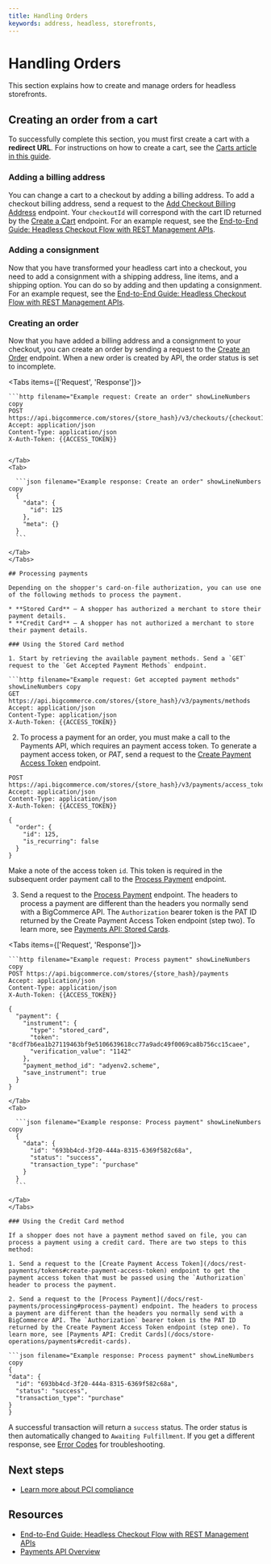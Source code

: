 ```yaml
---
title: Handling Orders
keywords: address, headless, storefronts, 
---
```


# Handling Orders

This section explains how to create and manage orders for headless storefronts.

## Creating an order from a cart

To successfully complete this section, you must first create a cart with a **redirect URL**. For instructions on how to create a cart, see the [Carts article in this guide](/docs/storefront/headless/cart-checkout/carts).

### Adding a billing address

You can change a cart to a checkout by adding a billing address. To add a checkout billing address, send a request to the [Add Checkout Billing Address](/docs/rest-management/checkouts/checkout-billing-address#add-checkout-billing-address) endpoint. Your `checkoutId` will correspond with the cart ID returned by the [Create a Cart](/docs/rest-management/carts/carts-single#create-a-cart) endpoint. For an example request, see the [End-to-End Guide: Headless Checkout Flow with REST Management APIs](/docs/storefront/headless/end-to-end-guide/rest).

### Adding a consignment

Now that you have transformed your headless cart into a checkout, you need to add a consignment with a shipping address, line items, and a shipping option. You can do so by adding and then updating a consignment. For an example request, see the [End-to-End Guide: Headless Checkout Flow with REST Management APIs](/docs/storefront/headless/end-to-end-guide/rest).

### Creating an order

Now that you have added a billing address and a consignment to your checkout, you can create an order by sending a request to the [Create an Order](/docs/rest-management/checkouts/checkout-orders#create-an-order) endpoint. When a new order is created by API, the order status is set to incomplete.

<Tabs items={['Request', 'Response']}>
  <Tab>

    ```http filename="Example request: Create an order" showLineNumbers copy
    POST https://api.bigcommerce.com/stores/{store_hash}/v3/checkouts/{checkoutId}/orders
    Accept: application/json
    Content-Type: application/json
    X-Auth-Token: {{ACCESS_TOKEN}}
  ```

  </Tab>
  <Tab>

    ```json filename="Example response: Create an order" showLineNumbers copy
    {
      "data": {
        "id": 125
      },
      "meta": {}
    }
    ```

  </Tab>
</Tabs>

## Processing payments

Depending on the shopper's card-on-file authorization, you can use one of the following methods to process the payment.

* **Stored Card** – A shopper has authorized a merchant to store their payment details.
* **Credit Card** – A shopper has not authorized a merchant to store their payment details.

### Using the Stored Card method

1. Start by retrieving the available payment methods. Send a `GET` request to the `Get Accepted Payment Methods` endpoint. 

```http filename="Example request: Get accepted payment methods" showLineNumbers copy
GET https://api.bigcommerce.com/stores/{store_hash}/v3/payments/methods
Accept: application/json
Content-Type: application/json
X-Auth-Token: {{ACCESS_TOKEN}}
```

2. To process a payment for an order, you must make a call to the Payments API, which requires an payment access token. To generate a payment access token, or _PAT_, send a request to the [Create Payment Access Token](/docs/rest-payments/tokens#create-payment-access-token) endpoint. 

```http filename="Example request: Create payment access token" showLineNumbers copy
POST https://api.bigcommerce.com/stores/{store_hash}/v3/payments/access_tokens
Accept: application/json
Content-Type: application/json
X-Auth-Token: {{ACCESS_TOKEN}}

{
  "order": {
    "id": 125,
    "is_recurring": false
  }
}
```

Make a note of the access token `id`. This token is required in the subsequent order payment call to the [Process Payment](/docs/rest-payments/processing#process-payment) endpoint.

3. Send a request to the [Process Payment](/docs/rest-payments/processing#process-payment) endpoint. The headers to process a payment are different than the headers you normally send with a BigCommerce API. The `Authorization` bearer token is the PAT ID returned by the Create Payment Access Token endpoint (step two). To learn more, see [Payments API: Stored Cards](/docs/store-operations/payments#stored-cards).

<Tabs items={['Request', 'Response']}>
  <Tab>

    ```http filename="Example request: Process payment" showLineNumbers copy
    POST https://api.bigcommerce.com/stores/{store_hash}/payments
    Accept: application/json
    Content-Type: application/json
    X-Auth-Token: {{ACCESS_TOKEN}}

    {
      "payment": {
        "instrument": {
          "type": "stored_card",
          "token": "8cdf7b6ea1b27119463bf9e5106639618cc77a9adc49f0069ca8b756cc15caee",
          "verification_value": "1142"
        },
        "payment_method_id": "adyenv2.scheme",
        "save_instrument": true
      }
    }
  ```
  </Tab>
  <Tab>

    ```json filename="Example response: Process payment" showLineNumbers copy
    {
      "data": {
        "id": "693bb4cd-3f20-444a-8315-6369f582c68a",
        "status": "success",
        "transaction_type": "purchase"
      }
    }
    ```

  </Tab>
</Tabs>

### Using the Credit Card method

If a shopper does not have a payment method saved on file, you can process a payment using a credit card. There are two steps to this method:

1. Send a request to the [Create Payment Access Token](/docs/rest-payments/tokens#create-payment-access-token) endpoint to get the payment access token that must be passed using the `Authorization` header to process the payment.

2. Send a request to the [Process Payment](/docs/rest-payments/processing#process-payment) endpoint. The headers to process a payment are different than the headers you normally send with a BigCommerce API. The `Authorization` bearer token is the PAT ID returned by the Create Payment Access Token endpoint (step one). To learn more, see [Payments API: Credit Cards](/docs/store-operations/payments#credit-cards).

```json filename="Example response: Process payment" showLineNumbers copy
{
  "data": {
    "id": "693bb4cd-3f20-444a-8315-6369f582c68a",
    "status": "success",
    "transaction_type": "purchase"
  }
}
```

A successful transaction will return a `success` status. The order status is then automatically changed to `Awaiting Fulfillment`. If you get a different response, see [Error Codes](/docs/store-operations/payments#error-codes) for troubleshooting.

## Next steps

- [Learn more about PCI compliance](/docs/storefront/headless/pci-compliance)

## Resources

- [End-to-End Guide: Headless Checkout Flow with REST Management APIs](/docs/storefront/headless/end-to-end-guide/rest)
- [Payments API Overview](/docs/store-operations/payments)
